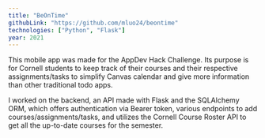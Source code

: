 ```yaml
---
title: "BeOnTime"
githubLink: "https://github.com/mluo24/beontime"
technologies: ["Python", "Flask"]
year: 2021
---
```


This mobile app was made for the <Link href="https://www.cornellappdev.com/courses/hack-challenge" target="_blank">AppDev Hack Challenge</Link>.
Its purpose is for Cornell students to keep track of their courses and their respective assignments/tasks to simplify Canvas calendar and give more information than other traditional todo apps.

I worked on the backend, an API made with Flask and the SQLAlchemy ORM, which offers authentication via Bearer token, various endpoints to add courses/assignments/tasks,
and utilizes the <Link href="https://classes.cornell.edu/content/SP22/api-details" target="_blank">Cornell Course Roster API</Link> to get all the up-to-date courses for the semester.
